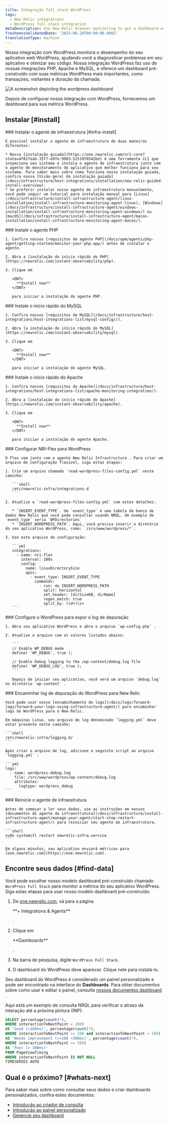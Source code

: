 ```yaml
---
title: Integração full stack WordPress
tags:
  - New Relic integrations
  - WordPress full stack integration
metaDescription: Use New Relic browser monitoring to get a dashboard with metrics from your Wordpress.
freshnessValidatedDate: '2023-06-28T00:00:00.000Z'
translationType: machine
---
```


Nossa integração com WordPress monitora o desempenho do seu aplicativo web WordPress, ajudando você a diagnosticar problemas em seu aplicativo e otimizar seu código. Nossa integração WordPress faz uso de nossas integrações PHP, Apache e MySQL, e oferece um dashboard pré-construído com suas métricas WordPress mais importantes, como transações, visitantes e duração da chamada.

<img
  title="WordPress dashboard"
  alt="A screenshot depicting the wordpress dashboard"
  src="/images/infrastructure_screenshot-full_wordpress-dashboard.webp"
/>

<figcaption>
  Depois de configurar nossa integração com WordPress, fornecemos um dashboard para sua métrica WordPress.
</figcaption>

## Instalar [#install]

<Steps>
  <Step>
    ### Instalar o agente de infraestrutura [#infra-install]

    É possível instalar o agente de infraestrutura de duas maneiras diferentes:

    * Nossa [instalação guiada](https://one.newrelic.com/nr1-core?state=4f81feab-35f7-e97e-9903-52510f8542bd) é uma ferramenta CLI que inspeciona seu sistema e instala o agente de infraestrutura junto com o agente de monitoramento do aplicativo que melhor funciona para seu sistema. Para saber mais sobre como funciona nossa instalação guiada, confira nossa [Visão geral da instalação guiada](/docs/infrastructure/host-integrations/installation/new-relic-guided-install-overview).
    * Se preferir instalar nosso agente de infraestrutura manualmente, você pode seguir um tutorial para instalação manual para [Linux](/docs/infrastructure/install-infrastructure-agent/linux-installation/install-infrastructure-monitoring-agent-linux), [Windows](/docs/infrastructure/install-infrastructure-agent/windows-installation/install-infrastructure-monitoring-agent-windows/) ou [macOS](/docs/infrastructure/install-infrastructure-agent/macos-installation/install-infrastructure-monitoring-agent-macos/).
  </Step>

  <Step>
    ### Instale o agente PHP

    1. Confira nossos [requisitos de agente PHP](/docs/apm/agents/php-agent/getting-started/monitor-your-php-app/) antes de instalar o agente.

    2. Abra a [instalação do início rápido do PHP](https://newrelic.com/instant-observability/php).

    3. Clique em

       <DNT>
         **Install now**
       </DNT>

       para iniciar a instalação do agente PHP.
  </Step>

  <Step>
    ### Instale o início rápido do MySQL

    1. Confira nossos [requisitos de MySQL](/docs/infrastructure/host-integrations/host-integrations-list/mysql-config//).

    2. Abra [a instalação de início rápido do MySQL](https://newrelic.com/instant-observability/mysql).

    3. Clique em

       <DNT>
         **Install now**
       </DNT>

       para iniciar a instalação do agente MySQL.
  </Step>

  <Step>
    ### Instale o início rápido do Apache

    1. Confira nossos [requisitos do Apache](/docs/infrastructure/host-integrations/host-integrations-list/apache-monitoring-integration/).

    2. Abra a [instalação do início rápido do Apache](https://newrelic.com/instant-observability/apache).

    3. Clique em

       <DNT>
         **Install now**
       </DNT>

       para iniciar a instalação do agente Apache.
  </Step>

  <Step>
    ### Configurar NRI-Flex para WordPress

    O Flex vem junto com o agente New Relic Infrastructure . Para criar um arquivo de configuração flexível, siga estas etapas:

    1. Crie um arquivo chamado `read-wordpress-files-config.yml` neste caminho:

       ```shell
       /etc/newrelic-infra/integrations.d
       ```

    2. Atualize o `read-wordpress-files-config.yml` com estes detalhes:

       * `INSERT_EVENT_TYPE`. Um `event_type` é uma tabela de banco de dados New Relic que você pode consultar usando NRQL. Um exemplo de `event_type` seria `WPDirectories`
       * `INSERT_WORDPRESS_PATH`. Aqui, você precisa inserir o diretório do seu aplicativo WordPress, como: `/srv/www/wordpress/*`.

    3. Use este arquivo de configuração:

       ```yml
       integrations:
         - name: nri-flex
           interval: 180s
           config:
             name: linuxDirectorySize
             apis:
               - event_type: INSERT_EVENT_TYPE
                 commands:
                   - run: du INSERT_WORDPRESS_PATH
                     split: horizontal
                     set_header: [dirSizeKB, dirName]
                     regex_match: true
                     split_by: (\d+)\s+
       ```
  </Step>

  <Step>
    ### Configure o WordPress para expor o log de depuração

    1. Abra seu aplicativo WordPress e abra o arquivo `wp-config.php` .

    2. Atualize o arquivo com os valores listados abaixo:

       ```
       // Enable WP_DEBUG mode
       define( 'WP_DEBUG', true );

       // Enable Debug logging to the /wp-content/debug.log file
       define( 'WP_DEBUG_LOG', true );
       ```

       Depois de iniciar seu aplicativo, você verá um arquivo `debug.log` no diretório `wp-content` .
  </Step>

  <Step>
    ### Encaminhar log de depuração do WordPress para New Relic

    Você pode usar nosso [encaminhamento de logs](/docs/logs/forward-logs/forward-your-logs-using-infrastructure-agent/) para encaminhar logs do WordPress para o New Relic.

    Em máquinas Linux, seu arquivo de log denominado `logging.yml` deve estar presente neste caminho:

    ```shell
    /etc/newrelic-infra/logging.d/
    ```

    Após criar o arquivo de log, adicione o seguinte script ao arquivo `logging.yml` :

    ```yml
    logs:
      - name: wordpress-debug.log
        file: /src/www/wordpress/wp-content/debug.log
        attributes:
          logtype: wordpress_debug
    ```
  </Step>

  <Step>
    ### Reinicie o agente de infraestrutura

    Antes de começar a ler seus dados, use as instruções em nossos [documentos do agente de infraestrutura](/docs/infrastructure/install-infrastructure-agent/manage-your-agent/start-stop-restart-infrastructure-agent/) para reiniciar seu agente de infraestrutura.

    ```shell
    sudo systemctl restart newrelic-infra.service
    ```

    Em alguns minutos, seu aplicativo enviará métricas para [one.newrelic.com](https://one.newrelic.com).
  </Step>
</Steps>

## Encontre seus dados [#find-data]

Você pode escolher nosso modelo dashboard pré-construído chamado `WordPress Full Stack` para monitor a métrica do seu aplicativo WordPress. Siga estas etapas para usar nosso modelo dashboard pré-construído:

1. De [one.newrelic.com](https://one.newrelic.com), vá para a página

   <DNT>
     **+ Integrations & Agents**
   </DNT>

   .

2. Clique em

   <DNT>
     **Dashboards**
   </DNT>

   .

3. Na barra de pesquisa, digite `WordPress Full Stack`.

4. O dashboard do WordPress deve aparecer. Clique nele para instalá-lo.

Seu dashboard do WordPress é considerado um painel personalizado e pode ser encontrado na interface do <DNT>**Dashboards**</DNT>. Para obter documentos sobre como usar e editar o painel, consulte [nossos documentos dashboard ](/docs/query-your-data/explore-query-data/dashboards/introduction-dashboards).

Aqui está um exemplo de consulta NRQL para verificar o atraso da interação até a próxima pintura (INP):

```sql
SELECT percentage(count(*), 
WHERE interactionToNextPaint < 200)
AS 'Good (<100ms)', percentage(count(*), 
WHERE interactionToNextPaint >= 200 and interactionToNextPaint < 500) 
AS 'Needs improvement (>=100 <300ms)', percentage(count(*), 
WHERE interactionToNextPaint >= 500) 
AS 'Poor (> 300ms)' 
FROM PageViewTiming 
WHERE interactionToNextPaint IS NOT NULL 
TIMESERIES AUTO
```

## Qual é o próximo? [#whats-next]

Para saber mais sobre como consultar seus dados e criar dashboards personalizados, confira estes documentos:

* [Introdução ao criador de consulta](/docs/query-your-data/explore-query-data/query-builder/introduction-query-builder)
* [Introdução ao painel personalizado](/docs/query-your-data/explore-query-data/dashboards/introduction-dashboards)
* [Gerencie seu dashboard](/docs/query-your-data/explore-query-data/dashboards/manage-your-dashboard)
